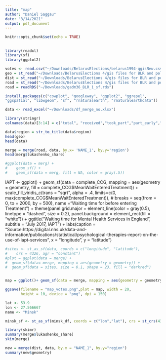 ```yaml
---
title: "map"
author: "Daniel Saggau"
date: "3/14/2021"
output: pdf_document
---
```


```r
knitr::opts_chunk$set(echo = TRUE)
```

##


```r
library(readxl)
library(sf)
library(ggplot2)

votes <- read.csv("~/Downloads/BelarusElections/belarus1994-qgisNew.csv",header=T)
geo = st_read("~/Downloads/BelarusElections 4/gis files for BLR and poland/BLR_Adm/BLR_adm2.shp", package="sf")
dist = st_read("~/Downloads/BelarusElections 4/gis files for BLR and poland/BLR_Adm/BLR_adm1.shp")
road = st_read("~/Downloads/BelarusElections 4/gis files for BLR and poland/BLR_rds/BLR_roads.shp")
road = readRDS("~/Downloads/gadm36_BLR_1_sf.rds")

```

```r
install.packages(c("cowplot", "googleway", "ggplot2", "ggrepel", 
"ggspatial", "libwgeom", "sf", "rnaturalearth", "rnaturalearthdata"))
```



```r
data <- read_excel("~/Downloads/df_merge_no.xlsx")
```
```r
library(stringr)
colnames(data)[3:14] = c("total", "received","took_part","part_early","part_residence","part_electionday", "dropped","against_all","invalid","commission","spoiled","unused")

data$region = str_to_title(data$region)
head(geo)
head(data)

merge = merge(road, data, by.x= 'NAME_1', by.y='region')
head(merg$lukashenko_share)
```

```r
#ggplot(data = merg) +
#    geom_sf() +
#    geom_sf(data = merg, fill = NA, color = gray(.5)) 
```

IAPT <- ggplot() +
  geom_sf(data = complete_CCG, mapping = aes(geometry = geometry, fill = complete_CCG$MeanWaitEnteredTreatment)) +
  scale_fill_viridis_c(trans = "sqrt", alpha = .4,
                       limits=c(0, max(complete_CCG$MeanWaitEnteredTreatment)),
#                       breaks = seq(from = 0, to = 2000, by = 500),
                       name ="Waiting time for before entering Treatment") +
  theme(panel.grid.major = element_line(color = gray(0.5),
                                        linetype = "dashed",
                                        size = 0.2), panel.background = element_rect(fill = "white")) +
  ggtitle("Waiting time for Mental Health Services in England",
          subtitle = "July 2017, IAPT") +
  labs(caption = "Source:https://digital.nhs.uk/data-and-information/publications/statistical/psychological-therapies-report-on-the-use-of-iapt-services",
       x = "longitude", y = "latitude")

```r

#sites <- st_as_sf(data, coords = c("longitude", "latitude"), 
#    crs = 4326, agr = "constant")
#plot = ggplot(data = merge) + 
#  geom_sf(data= merge, mapping = aes(geometry = geometry)) +
#  geom_sf(data = sites, size = 0.1, shape = 23, fill = "darkred")


map = ggplot()+ geom_sf(data = merge, mapping = aes(geometry = geometry, fill = lukashenko_share))

ggsave(filename = "map_votes.png",plot = map, width = 20,
       height = 10, device = "png", dpi = 150)

```

```r

lat <- 53.9
lon <- 27.566667
name <- "Minsk"

minsk_sf <- st_as_sf(minsk_df, coords = c("lon","lat"), crs = st_crs(4326))

library(skimr)
summary(merge$lukashenko_share)
skim(merge)

new = merge(dist, data, by.x = "NAME_1", by.y="region")
summary(new$geometry)
```

